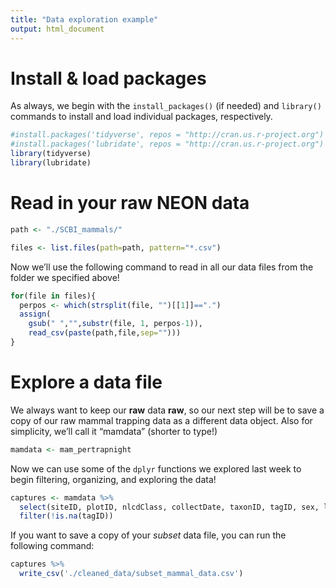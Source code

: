 ```yaml
---
title: "Data exploration example"
output: html_document
---
```


# Install & load packages  
As always, we begin with the `install_packages()` (if needed) and `library()` commands to install and load individual packages, respectively.
```r
#install.packages('tidyverse', repos = "http://cran.us.r-project.org")
#install.packages('lubridate', repos = "http://cran.us.r-project.org")
library(tidyverse)
library(lubridate)
```

# Read in your raw NEON data
```r
path <- "./SCBI_mammals/"

files <- list.files(path=path, pattern="*.csv")
```

Now we'll use the following command to read in all our data files from the folder we specified above! 
```r
for(file in files){
  perpos <- which(strsplit(file, "")[[1]]==".")
  assign(
    gsub(" ","",substr(file, 1, perpos-1)),
    read_csv(paste(path,file,sep="")))
}
```

# Explore a data file
We always want to keep our **raw** data **raw**, so our next step will be to save a copy of our raw mammal trapping data as a different data object. Also for simplicity, we'll call it "mamdata" (shorter to type!)
```r
mamdata <- mam_pertrapnight
```

Now we can use some of the `dplyr` functions we explored last week to begin filtering, organizing, and exploring the data!
```r
captures <- mamdata %>% 
  select(siteID, plotID, nlcdClass, collectDate, taxonID, tagID, sex, lifeStage) %>% # Select certain columns
  filter(!is.na(tagID))                                                              # Only keep rows where "tagID" has data
```

If you want to save a copy of your *subset* data file, you can run the following command:
```r
captures %>% 
  write_csv('./cleaned_data/subset_mammal_data.csv')
```

